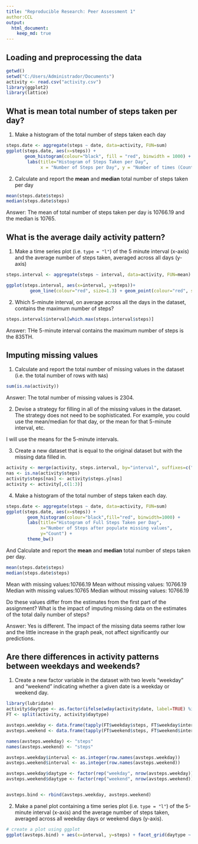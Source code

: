 ```yaml
---
title: "Reproducible Research: Peer Assessment 1"
author:CCL
output: 
  html_document:
    keep_md: true
---
```


## Loading and preprocessing the data

```r
getwd()
setwd("C:/Users/Administrador/Documents")
activity <- read.csv("activity.csv")
library(ggplot2)
library(lattice)
```

## What is mean total number of steps taken per day?

1. Make a histogram of the total number of steps taken each day

```r
steps.date <- aggregate(steps ~ date, data=activity, FUN=sum)
ggplot(steps.date, aes(x=steps)) + 
       geom_histogram(colour="black", fill = "red", binwidth = 1000) + 
        labs(title="Histogram of Steps Taken per Day", 
             x = "Number of Steps per Day", y = "Number of times (Count)")         

```

2. Calculate and report the **mean** and **median** total number of steps taken per day

```r
mean(steps.date$steps)
median(steps.date$steps)
```

Answer: The mean of total number of steps taken per day is 10766.19 and the median is 10765.


## What is the average daily activity pattern?

1. Make a time series plot (i.e. `type = "l"`) of the 5 minute interval (x-axis) and the average number of steps taken, averaged across all days (y-axis)

```r
steps.interval <- aggregate(steps ~ interval, data=activity, FUN=mean)

ggplot(steps.interval, aes(x=interval, y=steps))+
         geom_line(colour="red", size=1.3) + geom_point(colour="red", size=2, shape=21, fill="white")+ labs(title="Average Daily Activity Pattern", x="Interval", y="Number of steps")
```

2. Which 5-minute interval, on average across all the days in the dataset, contains the maximum number of steps?

```r
steps.interval$interval[which.max(steps.interval$steps)]
```

Answer: THe 5-minute interval contains the maximum number of steps is the 835TH.


## Imputing missing values

1. Calculate and report the total number of missing values in the dataset (i.e. the total number of rows with `NA`s)

```r
sum(is.na(activity))
```

Answer: The total number of missing values is 2304.

2. Devise a strategy for filling in all of the missing values in the dataset. The strategy does not need to be sophisticated. For example, you could use the mean/median for that day, or the mean for that 5-minute interval, etc.

I will use the means for the 5-minute intervals.


3. Create a new dataset that is equal to the original dataset but with the missing data filled in.

```r
activity <- merge(activity, steps.interval, by="interval", suffixes=c("",".y"))
nas <- is.na(activity$steps)
activity$steps[nas] <- activity$steps.y[nas]
activity <- activity[,c(1:3)]
```

4. Make a histogram of the total number of steps taken each day. 

```r
steps.date <- aggregate(steps ~ date, data=activity, FUN=sum)
ggplot(steps.date, aes(x=steps)) + 
        geom_histogram(colour="black",fill="red", binwidth=1000) + 
        labs(title="Histogram of Full Steps Taken per Day", 
             x="Number of Steps after populate missing values", 
             y="Count") + 
        theme_bw() 

```

And Calculate and report the **mean** and **median** total number of steps taken per day. 
```r
mean(steps.date$steps)
median(steps.date$steps)

```
Mean with missing values:10766.19
Mean without missing values: 10766.19
Median with missing values:10765
Median without missing values: 10766.19

Do these values differ from the estimates from the first part of the assignment? What is the impact of imputing missing data on the estimates of the total daily number of steps?

Answer: Yes is different. The impact of the missing data seems rather low and the little increase in the graph peak, not affect significantly our predictions.


## Are there differences in activity patterns between weekdays and weekends?

1. Create a new factor variable in the dataset with two levels "weekday" and "weekend" indicating whether a given date is a weekday or weekend day.

```r
library(lubridate)
activity$daytype <- as.factor(ifelse(wday(activity$date, label=TRUE) %in% c("Sat", "Sun"), "weekend", "weekday"))
FT <- split(activity, activity$daytype)

avsteps.weekday <- data.frame(tapply(FT$weekday$steps, FT$weekday$interval, mean))
avsteps.weekend <- data.frame(tapply(FT$weekend$steps, FT$weekend$interval, mean))

names(avsteps.weekday) <- "steps"
names(avsteps.weekend) <- "steps"

avsteps.weekday$interval <- as.integer(row.names(avsteps.weekday))
avsteps.weekend$interval <- as.integer(row.names(avsteps.weekend))

avsteps.weekday$daytype <- factor(rep("weekday", nrow(avsteps.weekday)), levels=c("weekday", "weekend"))
avsteps.weekend$daytype <- factor(rep("weekend", nrow(avsteps.weekend)), levels=c("weekday", "weekend"))


avsteps.bind <- rbind(avsteps.weekday, avsteps.weekend)

```

2. Make a panel plot containing a time series plot (i.e. `type = "l"`) of the 5-minute interval (x-axis) and the average number of steps taken, averaged across all weekday days or weekend days (y-axis).

```r

# create a plot using ggplot
ggplot(avsteps.bind) + aes(x=interval, y=steps) + facet_grid(daytype ~ .) + geom_line() + labs(title="Time Series Plot of Average Number of Steps Per Interval", y="Average number of steps")
```